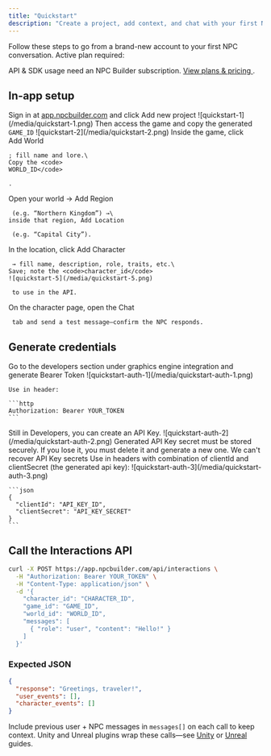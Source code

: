 ```yaml
---
title: "Quickstart"
description: "Create a project, add context, and chat with your first NPC"
---
```


<Info>
  Follow these steps to go from a brand-new account to your first NPC conversation.
</Info>

<Warning>
  Active plan required:

   API & SDK usage need an NPC Builder subscription.
  <a href="https://npcbuilder.com/plans">
  View plans & pricing
  </a>
  .
</Warning>

## In-app setup

<Steps>
  <Step title="Create a game">
    Sign in at <a href="https://app.npcbuilder.com">
    app.npcbuilder.com</a> and click Add new project
    ![quickstart-1](/media/quickstart-1.png)
    Then access the game and copy the generated <code>GAME_ID</code>
    ![quickstart-2](/media/quickstart-2.png)

  </Step>
  <Step title="Add a world">
    Inside the game, click Add World

    ; fill name and lore.\
    Copy the <code>
    WORLD_ID</code>

    .
  </Step>
  <Step title="Add region & location">
    Open your world → Add Region

     (e.g. “Northern Kingdom”) →\
    inside that region, Add Location

     (e.g. “Capital City”).
  </Step>
  <Step title="Create a character">
    In the location, click Add Character

     → fill name, description, role, traits, etc.\
    Save; note the <code>character_id</code>
    ![quickstart-5](/media/quickstart-5.png)

     to use in the API.
  </Step>
  <Step title="Chat in dashboard">
    On the character page, open the Chat

     tab and send a test message—confirm the NPC responds.
  </Step>
</Steps>

## Generate credentials

<Steps>
  <Step title="Bearer token (quick)">
    Go to the developers section under graphics engine integration and generate Bearer Token
    ![quickstart-auth-1](/media/quickstart-auth-1.png)

    Use in header:

    ```http
    Authorization: Bearer YOUR_TOKEN
    ```
  </Step>
  <Step title="API keys (production)">
    Still in Developers, you can create an API Key.
    ![quickstart-auth-2](/media/quickstart-auth-2.png)
    <Warning>Generated API Key secret must be stored securely. If you lose it, you must delete it and generate a new one. We can't recover API Key secrets </Warning>
    Use in headers with combination of clientId and clientSecret (the generated api key):
    ![quickstart-auth-3](/media/quickstart-auth-3.png)

    ```json
    {
      "clientId": "API_KEY_ID",
      "clientSecret": "API_KEY_SECRET"
    }
    ```
  </Step>
</Steps>

## Call the Interactions API

```bash
curl -X POST https://app.npcbuilder.com/api/interactions \
  -H "Authorization: Bearer YOUR_TOKEN" \
  -H "Content-Type: application/json" \
  -d '{
    "character_id": "CHARACTER_ID",
    "game_id": "GAME_ID",
    "world_id": "WORLD_ID",
    "messages": [
      { "role": "user", "content": "Hello!" }
    ]
  }'
```

### Expected JSON

```json
{
  "response": "Greetings, traveler!",
  "user_events": [],
  "character_events": []
}
```
<Callout type="tip"> Include previous user + NPC messages in <code>messages[]</code> on each call to keep context. </Callout> <Note> Unity and Unreal plugins wrap these calls—see <a href="/integrations/unity">Unity</a> or <a href="/integrations/unreal">Unreal</a> guides. </Note>